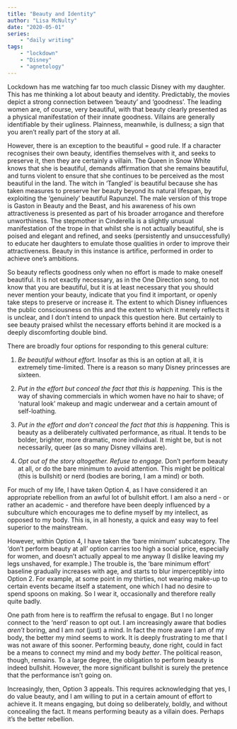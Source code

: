 ```yaml
---
title: "Beauty and Identity"
author: "Lisa McNulty"
date: "2020-05-01"
series:
    - "daily writing"
tags: 
    - "lockdown"
    - "Disney"
    - "agnetology"
---
```


Lockdown has me watching far too much classic Disney with my daughter. This has me thinking a lot about beauty and identity. Predictably, the movies depict a strong connection between ‘beauty’ and ‘goodness’. The leading women are, of course, very beautiful, with that beauty clearly presented as a physical manifestation of their innate goodness. Villains are generally identifiable by their ugliness. Plainness, meanwhile, is dullness; a sign that you aren’t really part of the story at all. 

However, there is an exception to the beautiful = good rule. If a character recognises their own beauty, identifies themselves with it, and seeks to preserve it, then they are certainly a villain. The Queen in Snow White knows that she is beautiful, demands affirmation that she remains beautiful, and turns violent to ensure that she continues to be perceived as the most beautiful in the land. The witch in ‘Tangled’ is beautiful because she has taken measures to preserve her beauty beyond its natural lifespan, by exploiting the ‘genuinely’ beautiful Rapunzel. The male version of this trope is Gaston in Beauty and the Beast, and his awareness of his own attractiveness is presented as part of his broader arrogance and therefore unworthiness.  The stepmother in Cinderella is a slightly unusual manifestation of the trope in that whilst she is not actually beautiful, she is poised and elegant and refined, and seeks (persistently and unsuccessfully) to educate her daughters to emulate those qualities in order to improve their attractiveness. Beauty in this instance is artifice, performed in order to achieve one’s ambitions. 

So beauty reflects goodness only when no effort is made to make oneself beautiful. It is not exactly necessary, as in the One Direction song, to not know that you are beautiful, but it is at least necessary that you should never mention your beauty, indicate that you find it important, or openly take steps to preserve or increase it. The extent to which Disney influences the public consciousness on this and the extent to which it merely reflects it is unclear, and I don’t intend to unpack this question here. But certainly to see beauty praised whilst the necessary efforts behind it are mocked is a deeply discomforting double bind. 

There are broadly four options for responding to this general culture:  

1. *Be beautiful without effort.* 
Insofar as this is an option at all, it is extremely time-limited. There is a reason so many Disney princesses are sixteen. 

2. *Put in the effort but conceal the fact that this is happening.* 
This is the way of shaving commercials in which women have no hair to shave; of ‘natural look’ makeup and magic underwear and a certain amount of self-loathing. 

3. *Put in the effort and don’t conceal the fact that this is happening.*
This is beauty as a deliberately cultivated performance, as ritual. It tends to be bolder, brighter, more dramatic, more individual. It might be, but is not necessarily, queer (as so many Disney villains are). 

4. *Opt out of the story altogether. Refuse to engage.*
Don’t perform beauty at all, or do the bare minimum to avoid attention. This might be political (this is bullshit) or nerd (bodies are boring, I am a mind) or both. 

For much of my life, I have taken Option 4, as I have considered it an appropriate rebellion from an awful lot of bullshit effort. I am also a nerd - or rather an academic - and therefore have been deeply influenced by a subculture which encourages me to define myself by my intellect, as opposed to my body. This is, in all honesty, a quick and easy way to feel superior to the mainstream.

However, within Option 4, I have taken the ‘bare minimum’ subcategory. The ‘don’t perform beauty at all’ option carries too high a social price, especially for women, and doesn’t actually appeal to me anyway (I dislike leaving my legs unshaved, for example.) The trouble is, the ‘bare minimum effort’ baseline gradually increases with age, and starts to blur imperceptibly into Option 2. For example, at some point in my thirties, not wearing make-up to certain events became itself a statement, one which I had no desire to spend spoons on making. So I wear it, occasionally and therefore really quite badly. 

One path from here is to reaffirm the refusal to engage. But I no longer connect to the ‘nerd’ reason to opt out. I am increasingly aware that bodies *aren’t* boring, and I am *not* (just) a mind. In fact the more aware I am of my body, the better my mind seems to work. It is deeply frustrating to me that I was not aware of this sooner. Performing beauty, done right, could in fact be a means to connect my mind and my body *better*. The political reason, though, remains. To a large degree, the obligation to perform beauty is indeed bullshit. However, the more significant bullshit is surely the pretence that the performance isn’t going on. 

Increasingly, then, Option 3 appeals. This requires acknowledging that yes, I do value beauty, and I am willing to put in a certain amount of effort to achieve it. It means engaging, but doing so deliberately, boldly, and without concealing the fact. It means performing beauty as a villain does. Perhaps it’s the better rebellion. 
